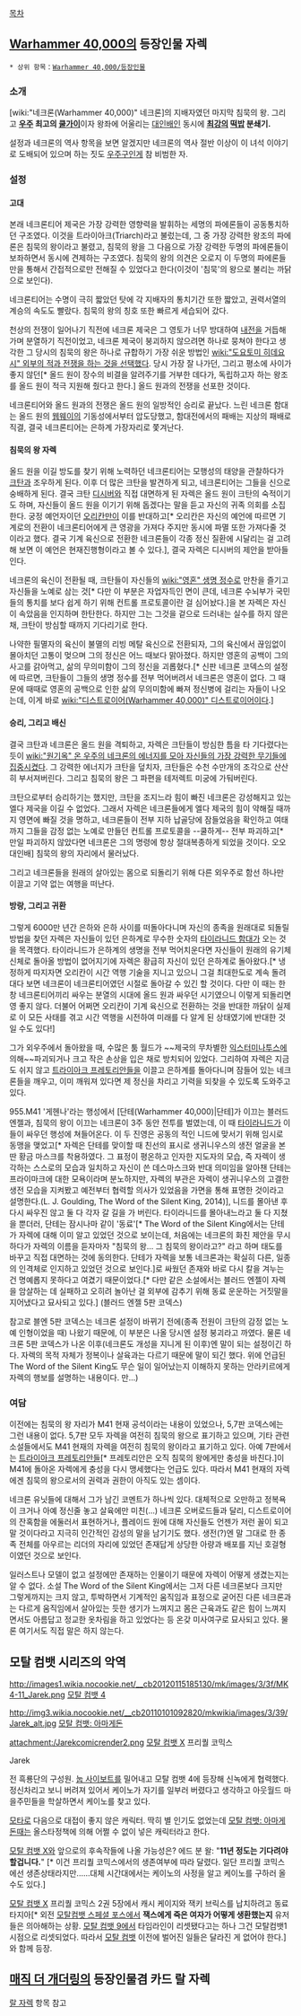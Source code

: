 [[목차]]

== [[Warhammer 40,000]]의 등장인물 자렉 ==

{{{+1 '''Silent King Szarekh'''}}}
{{{+1 침묵의 왕 자렉}}}

 * 상위 항목：[[Warhammer 40,000/등장인물]]

=== 소개 ===
[wiki:"네크론(Warhammer 40,000)" 네크론]의 지배자였던 마지막 침묵의 왕. 그리고 '''[[우주]] 최고의 [[쿨가이]]'''이자 왕좌에 어울리는 [[대인배]]인 동시에 '''[[최강]]의 [[떡밥]] 분쇄기.'''

설정과 네크론의 역사 항목을 보면 알겠지만 네크론의 역사 절반 이상이 이 녀석 이야기로 도배되어 있으며 하는 짓도 [[우주구]]인게 참 비범한 자.

=== 설정 ===
==== 고대 ====
본래 네크론티어 제국은 가장 강력한 영향력을 발휘하는 세명의 파에론들이 공동통치하던 구조였다. 이것을 트라이아크(Triarch)라고 불렀는데, 그 중 가장 강력한 왕조의 파에론은 침묵의 왕이라고 불렸고, 침묵의 왕을 그 다음으로 가장 강력한 두명의 파에론들이 보좌하면서 동시에 견제하는 구조였다. 침묵의 왕의 의견은 오로지 이 두명의 파에론들만을 통해서 간접적으로만 전해질 수 있었다고 한다(이것이 '침묵'의 왕으로 불리는 까닭으로 보인다).

네크론티어는 수명이 극히 짧았던 탓에 각 지배자의 통치기간 또한 짧았고, 권력서열의 계승의 속도도 빨랐다. 침묵의 왕의 칭호 또한 빠르게 세습되어 갔다.

천상의 전쟁이 일어나기 직전에 네크론 제국은 그 영토가 너무 방대하여 [[내전]]을 거듭해가며 분열하기 직전이었고, 네크론 제국이 붕괴하지 않으려면 하나로 뭉쳐야 한다고 생각한 그 당시의 침묵의 왕은 하나로 규합하기 가장 쉬운 방법인 [[wiki:"도요토미 히데요시" 외부의 적과 전쟁을 하는 것을 선택했다]]. 당시 가장 잘 나가던, 그리고 평소에 사이가 좋지 않던[* 올드 원이 장수의 비결을 알려주기를 거부한 데다가, 독립하고자 하는 왕조를 올드 원이 적극 지원해 줬다고 한다.] 올드 원과의 전쟁을 선포한 것이다.  

네크론티어와 올드 원과의 전쟁은 올드 원의 일방적인 승리로 끝났다. 느린 네크론 함대는 올드 원의 [[웹웨이]]의 기동성에서부터 압도당했고, 함대전에서의 패배는 지상의 패배로 직결, 결국 네크론티어는 은하계 가장자리로 쫓겨난다.

==== 침묵의 왕 자렉 ====
올드 원을 이길 방도를 찾기 위해 노력하던 네크론티어는 모행성의 태양을 관찰하다가 [[크탄]]과 조우하게 된다. 이후 더 많은 크탄을 발견하게 되고, 네크론티어는 그들을 신으로 숭배하게 된다. 결국 크탄 [[디시버]]와 직접 대면하게 된 자렉은 올드 원이 크탄의 숙적이기도 하며, 자신들이 올드 원을 이기기 위해 돕겠다는 말을 듣고 자신의 귀족 의회를 소집한다. 궁정 예언자이던 [[오리칸]]만이 이를 반대하고[* 오리칸은 자신의 예언에 따르면 기계로의 전환이 네크론티어에게 큰 영광을 가져다 주지만 동시에 파멸 또한 가져다줄 것이라고 했다. 결국 기계 육신으로 전환한 네크론들이 각종 정신 질환에 시달리는 걸 고려해 보면 이 예언은 현재진행형이라고 볼 수 있다.], 결국 자렉은 디시버의 제안을 받아들인다.

네크론의 육신이 전환될 때, 크탄들이 자신들의 [[wiki:"영혼" 생명 정수]]로 만찬을 즐기고 자신들을 노예로 삼는 것[* 다만 이 부분은 자업자득인 면이 큰데, 네크론 수뇌부가 국민들의 통치를 보다 쉽게 하기 위해 컨트롤 프로토콜이란 걸 심어놨다.]을 본 자렉은 자신이 속았음을 인지하며 한탄한다. 하지만 그는 그것을 겉으로 드러내는 실수를 하지 않은 채, 크탄이 방심할 때까지 기다리기로 한다.

나약한 필멸자의 육신이 불멸의 리빙 메탈 육신으로 전환되자, 그의 육신에서 끊임없이 몰아치던 고통이 멎으며 그의 정신은 어느 때보다 맑아졌다. 하지만 영혼의 공백이 그의 사고를 갉아먹고, 삶의 무의미함이 그의 정신을 괴롭혔다.[* 신판 네크론 코덱스의 설정에 따르면, 크탄들이 그들의 생명 정수를 전부 먹어버려서 네크론은 영혼이 없다. 그 때문에 때때로 영혼의 공백으로 인한 삶의 무의미함에 빠져 정신병에 걸리는 자들이 나오는데, 이게 바로 [[wiki:"디스트로이어(Warhammer 40,000)" 디스트로이어]]이다.]

==== 승리, 그리고 배신 ====
결국 크탄과 네크론은 올드 원을 격퇴하고, 자렉은 크탄들이 방심한 틈을 타 기다렸다는 듯이 [[wiki:"원기옥" 온 우주의 네크론의 에너지를 모아 자신들의 가장 강력한 무기들에 집중시켰다]]. 그 강력한 에너지가 크탄을 덮치자, 크탄들은 수천 수만개의 조각으로 산산히 부서져버린다. 그리고 침묵의 왕은 그 파편을 테저렉트 미궁에 가둬버린다.

크탄으로부터 승리하기는 했지만, 크탄을 조지느라 힘이 빠진 네크론은 강성해지고 있는 엘다 제국을 이길 수 없었다. 그래서 자렉은 네크론들에게 엘다 제국의 힘이 약해질 때까지 영면에 빠질 것을 명하고, 네크론들이 전부 지하 납골당에 잠들었음을 확인하고 여태까지 그들을 감정 없는 노예로 만들던 컨트롤 프로토콜을 --쿨하게-- 전부 파괴하고[* 만일 파괴하지 않았다면 네크론은 그의 명령에 항상 절대복종하게 되었을 것이다. 오오 대인배] 침묵의 왕의 자리에서 물러났다.

그리고 네크론들을 원래의 살아있는 몸으로 되돌리기 위해 다른 외우주로 함선 하나만 이끌고 기약 없는 여행을 떠난다.

==== 방랑, 그리고 귀환 ====
그렇게 6000만 년간 은하와 은하 사이를 떠돌아다니며 자신의 종족을 원래대로 되돌릴 방법을 찾던 자렉은 자신들이 있던 은하계로 무수한 숫자의 [[타이라니드 함대]]가 오는 것을 목격했다. 타이라니드가 은하계의 생명을 전부 먹어치운다면 자신들이 원래의 유기체 신체로 돌아올 방법이 없어지기에 자렉은 황급히 자신이 있던 은하계로 돌아왔다.[* 냉정하게 따지자면 오리칸이 시간 역행 기술을 지니고 있으니 그걸 최대한도로 계속 돌려대다 보면 네크론이 네크론티어였던 시절로 돌아갈 수 있긴 할 것이다. 다만 이 때는 한창 네크론티어끼리 싸우는 분열의 시대에 올드 원과 싸우던 시기였으니 이렇게 되돌리면 영 좋지 않다. 더불어 어쩌면 오리칸이 기계 육신으로 전환하는 것을 반대한 까닭이 실제로 이 모든 사태를 겪고 시간 역행을 시전하여 미래를 다 알게 된 상태였기에 반대한 것일 수도 있다!]

그가 외우주에서 돌아왔을 때, 수많은 툼 월드가 ~~제국의 무차별한 [[익스터미나투스]]에 의해~~파괴되거나 크고 작은 손상을 입은 채로 방치되어 있었다. 그리하여 자렉은 지금도 쉬지 않고 [[트라이아크 프레토리안]]들을 이끌고 은하계를 돌아다니며 잠들어 있는 네크론들을 깨우고, 이미 깨워져 있다면 제 정신을 차리고 기력을 되찾을 수 있도록 도와주고 있다.

955.M41 '게헨나'라는 행성에서 [단테(Warhammer 40,000)|단테]가 이끄는 블러드 엔젤과, 침묵의 왕이 이끄는 네크론이 3주 동안 전투를 벌였는데, 이 때 [[타이라니드]]가 이들이 싸우던 행성에 쳐들어온다. 이 두 진영은 공동의 적인 니드에 맞서기 위해 임시로 동맹을 맺었고[* 자렉은 단테를 맞이할 때 친선의 표시로 생귀니우스의 생전 얼굴을 본딴 황금 마스크를 착용하였다. 그 표정이 평온하고 인자한 지도자의 모습, 즉 자렉이 생각하는 스스로의 모습과 일치하고 자신이 쓴 데스마스크와 반대 의미임을 알아챈 단테는 프라이마크에 대한 모욕이라며 분노하지만, 자렉의 부관은 자렉이 생귀니우스의 고결한 생전 모습을 지켜봤고 예전부터 협력할 의사가 있었음을 가면을 통해 표명한 것이라고 설명한다.(L. J. Goulding, The Word of the Silent King, 2014)], 니드를 몰아낸 후 다시 싸우진 않고 둘 다 각자 갈 길을 가 버린다. 타이라니드를 몰아내느라고 둘 다 지쳤을 뿐더러, 단테는 잠시나마 같이 '동료'[* The Word of the Silent King에서는 단테가 자렉에 대해 이미 알고 있었던 것으로 보이는데, 처음에는 네크론의 화친 제안을 무시하다가 자렉의 이름을 듣자마자 "침묵의 왕... 그 침묵의 왕이라고?" 라고 하며 태도를 바꾸고 직접 대면하는 것에 동의한다. 단테가 자렉을 보통 네크론과는 확실히 다른, 일종의 인격체로 인지하고 있었던 것으로 보인다.]로 싸웠던 존재와 바로 다시 칼을 겨누는 건 명예롭지 못하다고 여겼기 때문이었다.[* 다만 같은 소설에서는 블러드 엔젤이 자렉을 암살하는 데 실패하고 오히려 놀아난 걸 외부에 감추기 위해 동료 운운하는 거짓말을 지어냈다고 묘사되고 있다.] (블러드 엔젤 5판 코덱스)

참고로 블엔 5판 코덱스는 네크론 설정이 바뀌기 전에(종족 전원이 크탄의 감정 없는 노예 인형이었을 때) 나왔기 때문에, 이 부분은 나올 당시엔 설정 붕괴라고 까였다. 물론 네크론 5판 코덱스가 나온 이후(네크론도 개성을 지니게 된 이후)엔 말이 되는 설정이긴 하다. 자렉의 목적 자체가 정복이나 살육과는 다르기 때문에 말이 되긴 했다. 위에 언급된 The Word of the Silent King도 무슨 일이 일어났는지 이해하지 못하는 안라키르에게 자렉의 행보를 설명하는 내용이다. 만...) 

=== 여담 ===
이전에는 침묵의 왕 자리가 M41 현재 공석이라는 내용이 있었으나, 5,7판 코덱스에는 그런 내용이 없다. 5,7판 모두 자렉을 여전히 침묵의 왕으로 표기하고 있으며, 기타 관련 소설들에서도 M41 현재의 자렉을 여전히 침묵의 왕이라고 표기하고 있다. 아예 7판에서는 [[트라이아크 프레토리안]]들[* 프레토리안은 오직 침묵의 왕에게만 충성을 바친다.]이 M41에 돌아온 자렉에게 충성을 다시 맹세했다는 언급도 있다. 따라서 M41 현재의 자렉에겐 침묵의 왕으로서의 권력과 권한이 아직도 있는 셈이다. 

네크론 유닛들에 대해서 그가 남긴 코멘트가 하나씩 있다. 대체적으로 오만하고 정복욕이 크거나 아예 정신줄 놓고 살육에만 미친(...) 네크론 오버로드들과 달리, 디스트로이어의 잔혹함을 에둘러서 표현하거나, 플레이드 원에 대해 자신들도 언젠가 저런 꼴이 되고 말 것이다라고 지극히 인간적인 감성의 말을 남기기도 했다. 생전(?)엔 말 그대로 한 종족 전체를 아우르는 리더의 자리에 있었던 존재답게 상당한 아량과 배포를 지닌 호걸형이였던 것으로 보인다.

일러스트나 모델이 없고 설정에만 존재하는 인물이기 때문에 자렉이 어떻게 생겼는지는 알 수 없다. 소설 The Word of the Silent King에서는 그저 다른 네크론보다 크지만 그렇게까지는 크지 않고, 투박하면서 기계적인 움직임과 표정으로 굳어진 다른 네크론과는 다르게 움직임에서 살아있는 듯한 생기가 느껴지고 몸은 근육과도 같은 힘이 느껴지면서도 아름답고 정교한 옷차림을 하고 있었다는 등 온갖 미사여구로 묘사되고 있다. 물론 여기서도 직접 말은 하지 않는다.


== 모탈 컴뱃 시리즈의 악역 ==
http://images1.wikia.nocookie.net/__cb20120115185130/mk/images/3/3f/MK4-11_Jarek.png
[[모탈 컴뱃 4]]

http://img3.wikia.nocookie.net/__cb20110101092820/mkwikia/images/3/39/Jarek_alt.jpg
[[모탈 컴뱃: 아마게돈]]

attachment:/Jarekcomicrender2.png
[[모탈 컴뱃 X]] 프리퀄 코믹스

Jarek

전 흑룡단의 구성원. [[눕 사이보트]]를 밀어내고 모탈 컴뱃 4에 등장해 신녹에게 협력했다. 정신차리고 보니 버려져 있어서 케이노가 자기를 일부러 버렸다고 생각하고 아웃월드 마을주민들을 학살하면서 케이노를 찾고 있다. 

[[모타로]] 다음으로 대접이 좋지 않은 캐릭터. 딱히 별 인기도 없었는데 [[모탈 컴뱃: 아마게돈]]때는 올스타정책에 의해 어쩔 수 없이 넣은 캐릭터라고 한다.

[[모탈 컴뱃 X]]와 앞으로의 후속작들에 나올 가능성은? 에드 분 왈: "'''11년 정도는 기다려야 할겁니다.'''" [* 이건 프리퀄 코믹스에서의 생존여부에 따라 달렸다. 일단 프리퀄 코믹스에선 생존상태라지만......대체 시간대에서는 케이노의 사정을 알고 케이노를 구하러 올 수도 있다.]

[[모탈 컴뱃 X]] 프리퀄 코믹스 2권 5장에서 캐시 케이지와 잭키 브릭스를 납치하려고 동료 타지아[* 외전 [[모탈컴뱃 스페셜 포스]]에서 '''잭스에게 죽은 여자가 어떻게 생환했는지''' 유저들은 의아해하는 상황. [[모탈 컴뱃 9]]에서 타임라인이 리셋됐다고는 하나 그건 모탈컴뱃1 시점으로 리셋되었다. 따라서 [[모탈 컴뱃]] 이전에 벌어진 일들은 달라진 게 없어야 한다.]와 함께 등장.

== [[매직 더 개더링]]의 등장인물겸 카드 랄 자렉 ==
[[랄 자렉]] 항목 참고
